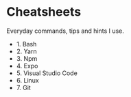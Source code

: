 # Cheatsheets

Everyday commands, tips and hints I use.

* <Link to="bash">1. Bash</Link>
* <Link to="yarn">2. Yarn</Link>
* <Link to="npm">3. Npm</Link>
* <Link to="expo">4. Expo</Link>
* <Link to="vscode">5. Visual Studio Code</Link>
* <Link to="linux">6. Linux</Link>
* <Link to="git">7. Git</Link>